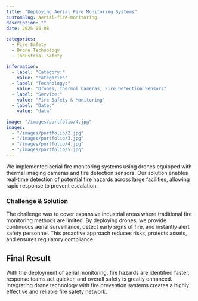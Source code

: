 ```yaml
---
title: "Deploying Aerial Fire Monitoring Systems"
customSlug: aerial-fire-monitoring
description: ""
date: 2025-05-08

categories:
  - Fire Safety
  - Drone Technology
  - Industrial Safety

information:
  - label: "Category:"
    value: "categories"
  - label: "Technology:"
    value: "Drones, Thermal Cameras, Fire Detection Sensors"
  - label: "Service:"
    value: "Fire Safety & Monitoring"
  - label: "Date:"
    value: "date"

image: "/images/portfolio/4.jpg"
images:
  - "/images/portfolio/2.jpg"
  - "/images/portfolio/3.jpg"
  - "/images/portfolio/4.jpg"
  - "/images/portfolio/5.jpg"
---
```


We implemented aerial fire monitoring systems using drones equipped with thermal imaging cameras and fire detection sensors. Our solution enables real-time detection of potential fire hazards across large facilities, allowing rapid response to prevent escalation.

### Challenge & Solution

The challenge was to cover expansive industrial areas where traditional fire monitoring methods are limited. By deploying drones, we provide continuous aerial surveillance, detect early signs of fire, and instantly alert safety personnel. This proactive approach reduces risks, protects assets, and ensures regulatory compliance.

## Final Result

With the deployment of aerial monitoring, fire hazards are identified faster, response teams act quicker, and overall safety is greatly enhanced. Integrating drone technology with fire prevention systems creates a highly effective and reliable fire safety network.

